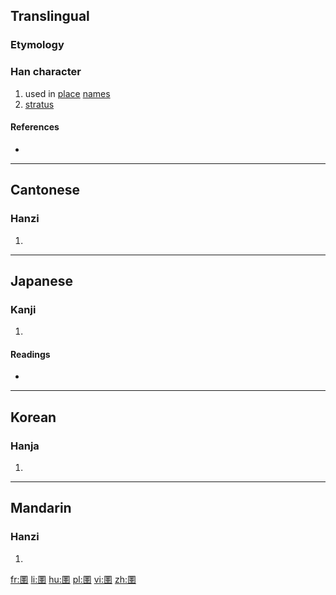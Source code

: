 ==Translingual==

===Etymology===
{{Han compound|囗|睪|c1=s|c2=p|ls=psc}}

===Han character===
{{Han char|rn=31|rad=囗|as=13|sn=16|four=6040<sub>1</sub>|canj=田田中十 (WWLJ)|ids=⿴[[囗]][[睪]]}}

# used in [[place]] [[name]]s
# [[stratus]]

====References====
* {{Han ref|kx=0221.110|dkj=04850|dj=0453.110|hdz=10726.150|uh=571B|ud=22299|bh=E948|bd=59720}}

----

==Cantonese==

===Hanzi===
{{yue-hanzi|jyut=[[jik6]]|y=yik6}}

# {{defn|lang=yue|sort=囗13}}

----

==Japanese==

===Kanji===
{{ja-kanji|grade=|rs=囗13}}

# {{defn|lang=ja|sort=囗13}}

====Readings====
* {{ja-readings|on=[[えき]] (eki), [[やく]] (yaku)|kun=[[めぐりゆく]] (meguriyuku)}}

----

==Korean==

===Hanja===
{{ko-hanja|hangeul=[[역]]|rv=yeok|mr=yŏk}}

# {{defn|lang=ko|sort=囗13}}

----

==Mandarin==

===Hanzi===
{{cmn-hanzi|pin=[[yì]] ([[yi4]])|wg=i<sup>4</sup>}}

# {{defn|lang=cmn|sort=囗13}}

[[fr:圛]]
[[li:圛]]
[[hu:圛]]
[[pl:圛]]
[[vi:圛]]
[[zh:圛]]